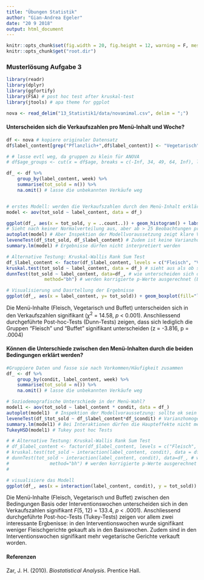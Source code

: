 ```yaml
---
title: "Übungen Statistik"
author: "Gian-Andrea Egeler"
date: "20 9 2018"
output: html_document
---
```


```r
knitr::opts_chunk$set(fig.width = 20, fig.height = 12, warning = F, message = F)
knitr::opts_chunk$get("root.dir")
```


### Musterlösung Aufgabe 3

```r

library(readr)
library(dplyr)
library(ggfortify)
library(FSA) # post hoc test after kruskal-test
library(jtools) # apa theme for ggplot

nova <- read_delim("13_Statistik1/data/novanimal.csv", delim = ";")

```

#### Unterscheiden sich die Verkaufszahlen pro Menü-Inhalt und Woche? 

```r

df <- nova # kopiere originaler Datensatz
df$label_content[grep("Pflanzlich+",df$label_content)] <- "Vegetarisch" # Fasse die Menü-Inhalte zusammen

# # lasse evtl weg, da gruppen zu klein für ANOVA
# df$age_groups <- cut(x = df$age, breaks = c(-Inf, 34, 49, 64, Inf), labels = c("18- bis 34-Jährigen", "35- bis 49-Jährigen", "50- bis 64-Jährigen", "65 Jahre und älter")) # 

df_ <- df %>%
    group_by(label_content, week) %>%
    summarise(tot_sold = n()) %>%
    na.omit() # lasse die unbekannten Verkäufe weg


# erstes Modell: werden die Verkaufszahlen durch den Menü-Inhalt erklärt?
model <- aov(tot_sold ~ label_content, data = df_)

ggplot(df_, aes(x = tot_sold, y = ..count..)) + geom_histogram() + labs(x = "Anzahl verkaufte Gerichte", y = "Häufigkeit") + theme_apa(x.font.size = 20, y.font.size = 20) +  theme(axis.text = element_text(size = 20))  # schaue die Verkaufszahlen in einem Histogramm an
# Sieht nach keiner Normalverteilung aus, aber ab > 25 Beobachtungen pro Gruppe sind Verletzungen in der Regel unproblematisch (Quelle: www.uzh.ch).  
autoplot(model) # Aber Inspektion der Modellvoraussetzung zeigt klare Verletzungen der Nicht-Linearität und Homoskedastizität 
leveneTest(df_$tot_sold, df_$label_content) # Zudem ist keine Varianzhomogenität gegeben
summary.lm(model) # Ergebnisse dürfen nicht interpretiert werden

# Alternative Testung: Kruskal-Wallis Rank Sum Test
df_$label_content <- factor(df_$label_content, levels = c("Fleisch", "Vegetarisch", "Buffet")) # unabhängige Variable muss zuest als Faktor definiert werden -> erster Faktor (hier Fleisch) wird die Refernzkategorie bilden
kruskal.test(tot_sold ~ label_content, data = df_) # sieht aus als ob sich die Verkaufszahlen zwischen den Menü-Inhalten unterscheiden würden
dunnTest(tot_sold ~ label_content, data=df_, # wie unterscheiden sich die einzelnen Levels, hierfür kann der Dunn-Test zur Hand gezogen werden. Gemäss Zar (2010) kann der Dunn Test für ungleiche Gruppen angewendet werden
              method="bh") # werden korrigierte p-Werte ausgerechnet (Benjamini-Hochberg method)

# Visualisierung und Dasrtellung der Ergebnisse 
ggplot(df_, aes(x = label_content, y= tot_sold)) + geom_boxplot(fill="lightgrey", width = .6) + labs(x = "\nMenu-Inhalt", y = "Anzahl verkaufte Gerichte\n") + theme_apa(x.font.size = 20, y.font.size = 20) +  theme(axis.text = element_text(size = 20))


```
Die Menü-Inhalte (Fleisch, Vegetarisch und Buffet) unterscheiden sich in den Verkaufszahlen signifikant ($\chi^2$ = 14.58, *p* < 0.001). Anschliessend durchgeführte Post-hoc-Tests (Dunn-Tests) zeigen, dass sich lediglich die Gruppen "Fleisch" und "Buffet" signifikant unterscheiden (z = -3.816, p = .0004)


#### Können die Unterschiede zwischen den Menü-Inhalten durch die beiden Bedingungen erklärt werden?

```r
#Gruppiere Daten und fasse sie nach Vorkommen/Häufigkeit zusammen
df_ <- df %>%
    group_by(condit, label_content, week) %>%
    summarise(tot_sold = n()) %>%
    na.omit() # lasse die unbekannten Verkäufe weg

# Soziodemografische Unterschiede in der Menü-Wahl?
model1 <- aov(tot_sold ~ label_content * condit, data = df_)
autoplot(model1)  # Inspektion der Modellvoraussetzung: sollte ok sein (?)
leveneTest(df_$tot_sold ~ df_$label_content*df_$condit) # Varianzhomogenität gegeben
summary.lm(model1) # Bei Interaktionen dürfen die Haupteffekte nicht mehr interpretiert werden
TukeyHSD(model1) # Tukey post hoc Tests

# # Alternative Testung: Kruskal-Wallis Rank Sum Test
# df_$label_content <- factor(df_$label_content, levels = c("Fleisch", "Vegetarisch", "Buffet")) # unabhängige Variable muss zuest als Faktor definiert werden
# kruskal.test(tot_sold ~ interaction(label_content, condit), data = df_) # sieht aus als ob sich die Verkaufszahlen zwischen den Menü-Inhalten unterscheiden würden
# dunnTest(tot_sold ~ interaction(label_content, condit), data=df_, # wie unterscheiden sich die einzelnen Levels, hierfür kann der Dunn-Test zur Hand gezogen werden. Gemäss Zar (2010) kann der Dunn Test für ungleiche Gruppen angewendet werden
#               method="bh") # werden korrigierte p-Werte ausgerechnet (Benjamini-Hochberg method)
# 

# visualisiere das Modell
ggplot(df_, aes(x = interaction(label_content, condit), y = tot_sold)) + geom_boxplot(fill="lightgrey") + labs(x = "\nMenu-Inhalt", y = "Anzahl verkaufte Menus\n") + theme_apa(x.font.size = 20, y.font.size = 20) +  theme(axis.text = element_text(size = 20))

```

Die Menü-Inhalte (Fleisch, Vegetarisch und Buffet) zwischen den Bedingungen Basis oder Interventionswochen unterscheiden sich in den Verkaufszahlen signifikant *F*(5, 12) = 133.4, *p* < .0001). Anschliessend durchgeführte Post-hoc-Tests (Tukey-Tests) zeigen vor allem zwei interessante Ergbenisse: in den Interventionswochen wurde signifikant weniger Fleischgerichte gekauft als in den Basiswochen. Zudem sind in den Interventionswochen signifikant mehr vegetarische Gerichte verkauft worden. 


#### Referenzen

Zar, J. H. (2010). *Biostatistical Analysis*. Prentice Hall.


